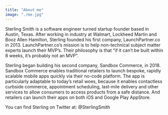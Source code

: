 ```yaml
---
title: "About me"
image: "./me.jpg"
---
```


Sterling Smith is a software engineer turned startup founder based in Austin, Texas. After working in industry at Walmart, Lockheed Martin and Booz Allen Hamilton, Sterling founded his first company, 
LaunchPartner.co in 2013. LaunchPartner.co’s mission is to help non-technical subject matter experts launch their MVP’s. Their philosophy is that <Underlining color="#CDF3E1" hoverColor="#CDF3E1">“if it can’t be built within 8 weeks, it’s probably not an MVP”.</Underlining>  

Sterling began building his second company, Sandbox Commerce, in 2018.  <Underlining color="#CDF3E1" hoverColor="#CDF3E1">Sandbox Commerce enables traditional retailers to launch bespoke, rapidly scalable mobile apps</Underlining> quickly via their no-code platform. The app is 
particularly adaptable to today’s retail woes, because it enables contactless curbside commerce, appointment scheduling, last-mile delivery and other services to allow consumers to access products from a safe distance. 
And retailers can launch their apps on both iOS and Google Play AppStore.

<Underlining color="#CDF3E1" hoverColor="#CDF3E1">You can find Sterling on Twitter at: @SterlingSmith</Underlining>